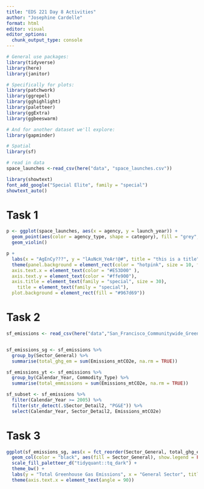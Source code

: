 ```yaml
---
title: "EDS 221 Day 8 Activities"
author: "Josephine Cardelle"
format: html
editor: visual
editor_options: 
  chunk_output_type: console
---
```


```r
# General use packages:
library(tidyverse)
library(here)
library(janitor)

# Specifically for plots:
library(patchwork)
library(ggrepel)
library(gghighlight)
library(paletteer)
library(ggExtra)
library(ggbeeswarm)

# And for another dataset we'll explore:
library(gapminder)

# Spatial
library(sf)
```

```r
# read in data
space_launches <-read_csv(here("data", "space_launches.csv"))

```

```r
library(showtext)
font_add_google("Special Elite", family = "special")
showtext_auto()
```

# Task 1
```r
p <- ggplot(space_launches, aes(x = agency, y = launch_year)) +
  geom_point(aes(color = agency_type, shape = category), fill = "grey", size = 4) +
  geom_violin()

p +
  labs(x = "AgEnCy???", y = "lAuNcH_YeAr!@#", title = "this is a title") +
  theme(panel.background = element_rect(color = "hotpink", size = 10, fill = "orange"), 
  axis.text.x = element_text(color = "#E53D00" ),
  axis.text.y = element_text(color = "#ffe900"),
  axis.title = element_text(family = "special", size = 30),
    title = element_text(family = "special"),
  plot.background = element_rect(fill = "#967d69"))

```


# Task 2
```r
sf_emissions <- read_csv(here("data","San_Francisco_Communitywide_Greenhouse_Gas_Inventory.csv"))


sf_emissions_sg <- sf_emissions %>%
  group_by(Sector_General) %>%
  summarise(total_ghg_em = sum(Emissions_mtCO2e, na.rm = TRUE))

sf_emissions_yt <- sf_emissions %>%
  group_by(Calendar_Year, Commodity_Type) %>%
  summarise(total_emmissions = sum(Emissions_mtCO2e, na.rm = TRUE))

sf_subset <- sf_emissions %>%
  filter(Calendar_Year >= 2005) %>%
  filter(str_detect(.$Sector_Detail2, "PG&E")) %>%
  select(Calendar_Year, Sector_Detail2, Emissions_mtCO2e)
```

# Task 3
```r

ggplot(sf_emissions_sg, aes(x = fct_reorder(Sector_General, total_ghg_em), y = total_ghg_em)) +
  geom_col(color = "black", aes(fill = Sector_General), show.legend = FALSE) +
  scale_fill_paletteer_d("tidyquant::tq_dark") +
  theme_bw() +
  labs(y = "Total Greenhouse Gas Emissions", x = "General Sector", title = "San Francisco Green House Gas Inventory") +
  theme(axis.text.x = element_text(angle = 90))

```

